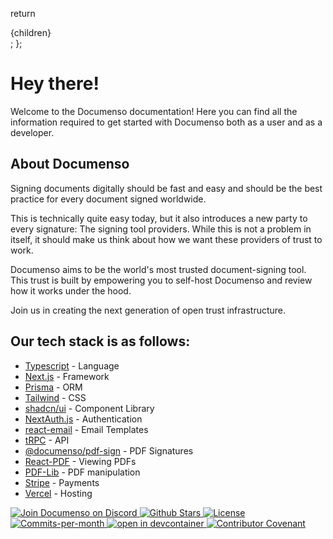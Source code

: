   return <div className="p-24">{children}</div>;
};

<Wrapper>

# Hey there!

Welcome to the Documenso documentation! Here you can find all the information required to get started with Documenso both as a user and as a developer.

## About Documenso

Signing documents digitally should be fast and easy and should be the best practice for every document signed worldwide.

This is technically quite easy today, but it also introduces a new party to every signature: The signing tool providers. While this is not a problem in itself, it should make us think about how we want these providers of trust to work.

Documenso aims to be the world's most trusted document-signing tool. This trust is built by empowering you to self-host Documenso and review how it works under the hood.

Join us in creating the next generation of open trust infrastructure.

## Our tech stack is as follows:

- [Typescript](https://www.typescriptlang.org/) - Language
- [Next.js](https://nextjs.org/) - Framework
- [Prisma](https://www.prisma.io/) - ORM
- [Tailwind](https://tailwindcss.com/) - CSS
- [shadcn/ui](https://ui.shadcn.com/) - Component Library
- [NextAuth.js](https://next-auth.js.org/) - Authentication
- [react-email](https://react.email/) - Email Templates
- [tRPC](https://trpc.io/) - API
- [@documenso/pdf-sign](https://www.npmjs.com/package/@documenso/pdf-sign) - PDF Signatures
- [React-PDF](https://github.com/wojtekmaj/react-pdf) - Viewing PDFs
- [PDF-Lib](https://github.com/Hopding/pdf-lib) - PDF manipulation
- [Stripe](https://stripe.com/) - Payments
- [Vercel](https://vercel.com) - Hosting

<div class="mt-16 flex items-center justify-center gap-4">
  <a href="https://documen.so/discord">
    <img
      src="https://img.shields.io/badge/Discord-documen.so/discord-%235865F2"
      alt="Join Documenso on Discord"
    />
  </a>
  <a href="https://github.com/documenso/documenso/stargazers">
    <img src="https://img.shields.io/github/stars/documenso/documenso" alt="Github Stars" />
  </a>
  <a href="https://github.com/documenso/documenso/blob/main/LICENSE">
    <img src="https://img.shields.io/badge/license-AGPLv3-purple" alt="License" />
  </a>
  <a href="https://github.com/documenso/documenso/pulse">
    <img
      src="https://img.shields.io/github/commit-activity/m/documenso/documenso"
      alt="Commits-per-month"
    />
  </a>
  <a href="https://vscode.dev/redirect?url=vscode://ms-vscode-remote.remote-containers/cloneInVolume?url=https://github.com/documenso/documenso">
    <img
      alt="open in devcontainer"
      src="https://img.shields.io/static/v1?label=Dev%20Containers&message=Enabled&color=blue&logo=visualstudiocode"
    />
  </a>
  <a href="https://github.com/documenso/documenso/blob/main/CODE_OF_CONDUCT.md">
    <img
      src="https://img.shields.io/badge/Contributor%20Covenant-2.1-4baaaa.svg"
      alt="Contributor Covenant"
    />
  </a>
</div>

</Wrapper>
